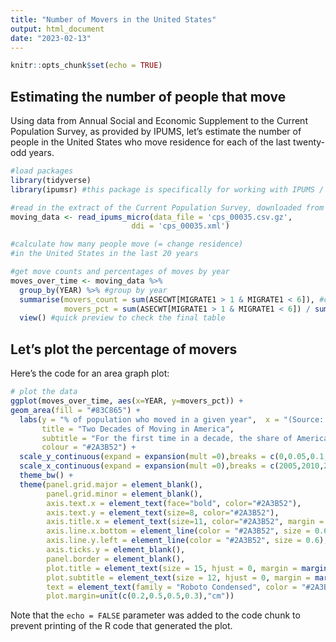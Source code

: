 ```yaml
---
title: "Number of Movers in the United States"
output: html_document
date: "2023-02-13"
---
```


```r
knitr::opts_chunk$set(echo = TRUE)
```

## Estimating the number of people that move

Using data from Annual Social and Economic Supplement to the Current Population Survey, as provided by IPUMS, let's estimate the number of people in the United States who move residence for each of the last twenty-odd years.

```r
#load packages
library(tidyverse)
library(ipumsr) #this package is specifically for working with IPUMS / CPS data

#read in the extract of the Current Population Survey, downloaded from IPUMS
moving_data <- read_ipums_micro(data_file = 'cps_00035.csv.gz',
                           ddi = 'cps_00035.xml')

#calculate how many people move (= change residence) 
#in the United States in the last 20 years

#get move counts and percentages of moves by year  
moves_over_time <- moving_data %>% 
  group_by(YEAR) %>% #group by year
  summarise(movers_count = sum(ASECWT[MIGRATE1 > 1 & MIGRATE1 < 6]), #calculate number movers using the individual weight variable 
            movers_pct = sum(ASECWT[MIGRATE1 > 1 & MIGRATE1 < 6]) / sum(ASECWT)) %>% #calculate % of movers using the individual weight variable 
  view() #quick preview to check the final table
```

## Let's plot the percentage of movers

Here's the code for an area graph plot:

```r
# plot the data
ggplot(moves_over_time, aes(x=YEAR, y=movers_pct)) +
geom_area(fill = "#83C865") +
  labs(y = "% of population who moved in a given year",  x = "(Source: U.S. Census Bureau)",
       title = "Two Decades of Moving in America",
       subtitle = "For the first time in a decade, the share of Americans who moved grew year-over-year in 2022",
       colour = "#2A3B52") +
  scale_y_continuous(expand = expansion(mult =0),breaks = c(0,0.05,0.1,0.15),limits = c(0, 0.15),labels = scales::percent) +
  scale_x_continuous(expand = expansion(mult =0),breaks = c(2005,2010,2015,2020),limits = c(2001, 2022)) +
  theme_bw() +
  theme(panel.grid.major = element_blank(),
        panel.grid.minor = element_blank(),
        axis.text.x = element_text(face="bold", color="#2A3B52"),
        axis.text.y = element_text(size=8, color="#2A3B52"),
        axis.title.x = element_text(size=11, color="#2A3B52", margin = margin(t = 10, r = 0, b = 0, l = 0)),
        axis.line.x.bottom = element_line(color = "#2A3B52", size = 0.6),
        axis.line.y.left = element_line(color = "#2A3B52", size = 0.6),
        axis.ticks.y = element_blank(),
        panel.border = element_blank(),
        plot.title = element_text(size = 15, hjust = 0, margin = margin(t=10,r=0,b=10,l=0), face = "bold"),
        plot.subtitle = element_text(size = 12, hjust = 0, margin = margin(t=1,r=0,b=10,l=0)),
        text = element_text(family = "Roboto Condensed", color = "#2A3B52"),
        plot.margin=unit(c(0.2,0.5,0.5,0.3),"cm"))
```

Note that the `echo = FALSE` parameter was added to the code chunk to prevent printing of the R code that generated the plot.
